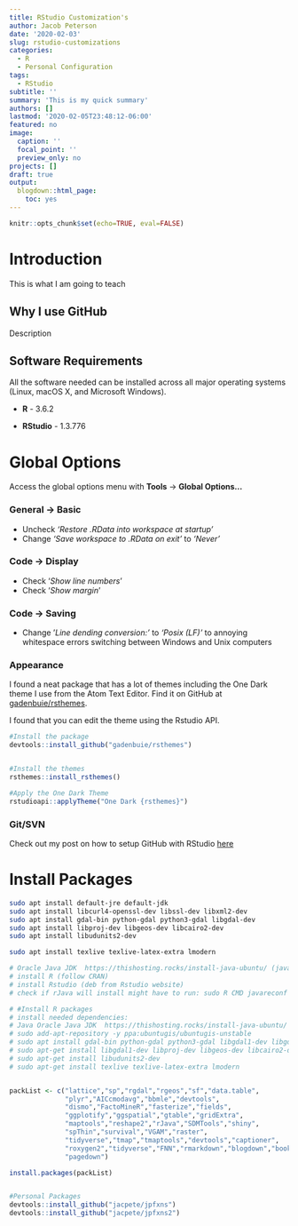 ```yaml
---
title: RStudio Customization's
author: Jacob Peterson
date: '2020-02-03'
slug: rstudio-customizations
categories:
  - R
  - Personal Configuration
tags:
  - RStudio
subtitle: ''
summary: 'This is my quick summary'
authors: []
lastmod: '2020-02-05T23:48:12-06:00'
featured: no
image:
  caption: ''
  focal_point: ''
  preview_only: no
projects: []
draft: true
output:
  blogdown::html_page:
    toc: yes
---
```


```r
knitr::opts_chunk$set(echo=TRUE, eval=FALSE)
```

# Introduction

This is what I am going to teach

## Why I use GitHub

Description

## Software Requirements

All the software needed can be installed across all major operating systems (Linux, macOS X, and Microsoft Windows).

* **R** - 3.6.2

* **RStudio** - 1.3.776


# Global Options

Access the global options menu with **Tools** &rarr; **Global Options...**

### General &rarr; Basic

* Uncheck *'Restore .RData into workspace at startup'*
* Change *'Save workspace to .RData on exit'* to *'Never'*

### Code &rarr; Display

* Check '*Show line numbers*'
* Check '*Show margin*'

### Code &rarr; Saving
* Change '*Line dending conversion:'* to *'Posix (LF)'* to annoying whitespace errors switching between Windows and Unix computers

### Appearance

I found a neat package that has a lot of themes including the One Dark theme I use from the Atom Text Editor. Find it on GitHub at [gadenbuie/rsthemes](https://github.com/gadenbuie/rsthemes).

I found that you can edit the theme using the Rstudio API.

```r
#Install the package
devtools::install_github("gadenbuie/rsthemes")


#Install the themes
rsthemes::install_rsthemes()

#Apply the One Dark Theme
rstudioapi::applyTheme("One Dark {rsthemes}")
```

### Git/SVN

Check out my post on how to setup GitHub with RStudio [here]()

# Install Packages

```bash
sudo apt install default-jre default-jdk
sudo apt install libcurl4-openssl-dev libssl-dev libxml2-dev
sudo apt install gdal-bin python-gdal python3-gdal libgdal-dev
sudo apt install libproj-dev libgeos-dev libcairo2-dev
sudo apt install libudunits2-dev
```


```bash
sudo apt install texlive texlive-latex-extra lmodern
```

```r

# Oracle Java JDK  https://thishosting.rocks/install-java-ubuntu/ (java 11 linux uprising ppa version)
# install R (follow CRAN)
# install Rstudio (deb from Rstudio website)
# check if rJava will install might have to run: sudo R CMD javareconf

# #Install R packages
# install needed dependencies:
# Java Oracle Java JDK  https://thishosting.rocks/install-java-ubuntu/ (java 11 linux uprising ppa version)
# sudo add-apt-repository -y ppa:ubuntugis/ubuntugis-unstable
# sudo apt install gdal-bin python-gdal python3-gdal libgdal1-dev libgdal-dev
# sudo apt-get install libgdal1-dev libproj-dev libgeos-dev libcairo2-dev
# sudo apt-get install libudunits2-dev
# sudo apt-get install texlive texlive-latex-extra lmodern


packList <- c("lattice","sp","rgdal","rgeos","sf","data.table",
              "plyr","AICcmodavg","bbmle","devtools",
              "dismo","FactoMineR","fasterize","fields",
              "ggplotify","ggspatial","gtable","gridExtra",
              "maptools","reshape2","rJava","SDMTools","shiny",
              "spThin","survival","VGAM","raster",
              "tidyverse","tmap","tmaptools","devtools","captioner",
              "roxygen2","tidyverse","FNN","rmarkdown","blogdown","bookdown",
              "pagedown")

install.packages(packList)


#Personal Packages
devtools::install_github("jacpete/jpfxns")
devtools::install_github("jacpete/jpfxns2")


```



